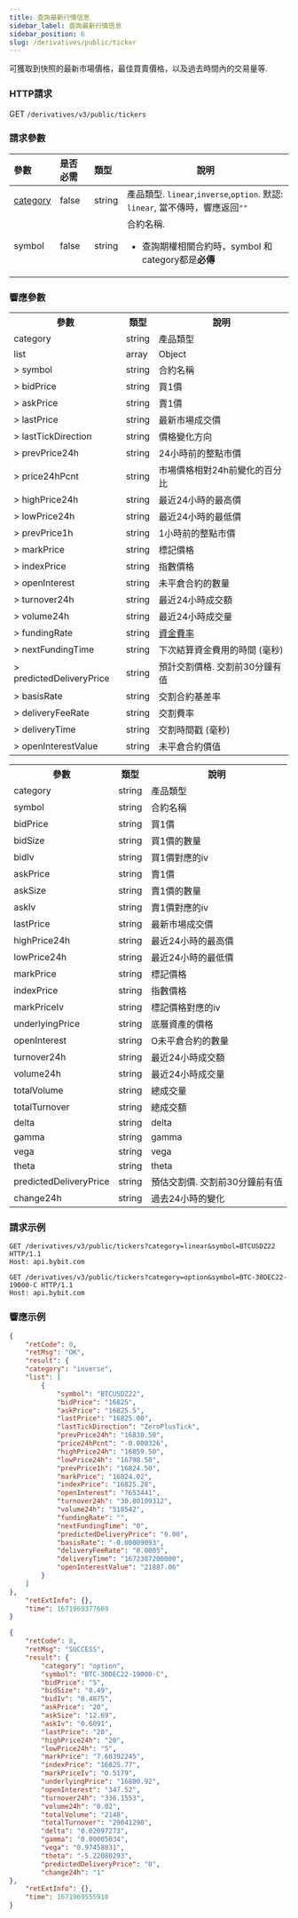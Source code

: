 ```yaml
---
title: 查詢最新行情信息
sidebar_label: 查詢最新行情信息
sidebar_position: 6
slug: /derivatives/public/ticker
---
```


可獲取到快照的最新市場價格，最佳買賣價格，以及過去時間內的交易量等.


### HTTP請求
GET `/derivatives/v3/public/tickers`

### 請求參數
| 參數 | 是否必需 | 類型 | 說明|
|:----- |:-------|:-----|------ |
|[category](../enum#category) |false |string |產品類型. `linear`,`inverse`,`option`. 默認: `linear`, 當不傳時，響應返回`""`|
|symbol |false |string |合約名稱. <ul><li>查詢期權相關合約時，symbol 和 category都是**必傳**</li></ul>|

### 響應參數
<Tabs>
<TabItem value="future" label="linear&inverse" default>
    <table border="0.5">
        <tr>
            <th>參數</th><th>類型</th><th>說明</th>
        </tr>
        <tr>
            <td>category</td><td>string</td><td>產品類型</td>
        </tr>
        <tr>
            <td>list</td><td>array</td><td>Object</td>
        </tr>
        <tr>
            <td>> symbol</td><td>string</td><td>合約名稱</td>
        </tr>
        <tr>
            <td>> bidPrice</td><td>string</td><td>買1價</td>
        </tr>
        <tr>
            <td>> askPrice</td><td>string</td><td>賣1價</td>
        </tr>
        <tr>
            <td>> lastPrice</td><td>string</td><td>最新市場成交價</td>
        </tr>
        <tr>
            <td>> lastTickDirection</td><td>string</td><td>價格變化方向</td>
        </tr>
        <tr>
            <td>> prevPrice24h</td><td>string</td><td>24小時前的整點市價</td>
        </tr>
        <tr>
            <td>> price24hPcnt</td><td>string</td><td>市場價格相對24h前變化的百分比</td>
        </tr>
        <tr>
            <td>> highPrice24h</td><td>string</td><td>最近24小時的最高價</td>
        </tr>
        <tr>
            <td>> lowPrice24h</td><td>string</td><td>最近24小時的最低價</td>
        </tr>
        <tr>
            <td>> prevPrice1h</td><td>string</td><td>1小時前的整點市價 </td>
        </tr>
        <tr>
            <td>> markPrice</td><td>string</td><td>標記價格</td>
        </tr>
        <tr>
            <td>> indexPrice</td><td>string</td><td>指數價格</td>
        </tr>
        <tr>
            <td>> openInterest</td><td>string</td><td>未平倉合約的數量</td>
        </tr>
        <tr>
            <td>> turnover24h</td><td>string</td><td>最近24小時成交額</td>
        </tr>
        <tr>
            <td>> volume24h</td><td>string</td><td>最近24小時成交量</td>
        </tr>
        <tr>
            <td>> fundingRate</td><td>string</td><td><a href="https://www.bybit.com/zh-TW/help-center/bybitHC_Article?language=zh_TW&id=000001123">資金費率</a></td>
        </tr>
        <tr>
            <td>> nextFundingTime</td><td>string</td><td>下次結算資金費用的時間 (毫秒)</td>
        </tr>
        <tr>
            <td>> predictedDeliveryPrice</td><td>string</td><td>預計交割價格. 交割前30分鐘有值</td>
        </tr>
        <tr>
            <td>> basisRate</td><td>string</td><td>交割合約基差率</td>
        </tr>
        <tr>
            <td>> deliveryFeeRate</td><td>string</td><td>交割費率</td>
        </tr>
        <tr>
            <td>> deliveryTime</td><td>string</td><td>交割時間戳 (毫秒)</td>
        </tr>
        <tr>
            <td>> openInterestValue</td><td>string</td><td>未平倉合約價值</td>
        </tr>
    </table>
</TabItem>

<TabItem value="option" label="option">
    <table border="0.5">
        <tr>
            <th>參數</th><th>類型</th><th>說明</th>
        </tr>
        <tr>
            <td>category</td><td>string</td><td>產品類型</td>
        </tr>
        <tr>
            <td>symbol </td><td>string </td><td>合約名稱 </td>
        </tr>
        <tr>
            <td>bidPrice </td><td>string </td><td>買1價 </td>
        </tr>
        <tr>
            <td>bidSize </td><td>string </td><td>買1價的數量 </td>
        </tr>
        <tr>
            <td>bidIv </td><td>string </td><td>買1價對應的iv </td>
        </tr>
        <tr>
            <td>askPrice </td><td>string </td><td>賣1價 </td>
        </tr>
        <tr>
            <td>askSize </td><td>string </td><td>賣1價的數量 </td>
        </tr>
        <tr>
            <td>askIv </td><td>string </td><td>賣1價對應的iv </td>
        </tr>
        <tr>
            <td>lastPrice </td><td>string </td><td>最新市場成交價 </td>
        </tr>
        <tr>
            <td>highPrice24h </td><td>string </td><td>最近24小時的最高價 </td>
        </tr>
        <tr>
            <td>lowPrice24h </td><td>string </td><td>最近24小時的最低價 </td>
        </tr>
        <tr>
            <td>markPrice </td><td>string </td><td>標記價格 </td>
        </tr>
        <tr>
            <td>indexPrice </td><td>string </td><td>指數價格 </td>
        </tr>
        <tr>
            <td>markPriceIv </td><td>string </td><td>標記價格對應的iv </td>
        </tr>
        <tr>
            <td>underlyingPrice </td><td>string </td><td>底層資產的價格 </td>
        </tr>
        <tr>
            <td>openInterest </td><td>string </td><td>O未平倉合約的數量 </td>
        </tr>
        <tr>
            <td>turnover24h </td><td>string </td><td>最近24小時成交額 </td>
        </tr>
        <tr>
            <td>volume24h </td><td>string </td><td>最近24小時成交量 </td>
        </tr>
        <tr>
            <td>totalVolume </td><td>string </td><td>總成交量 </td>
        </tr>
        <tr>
            <td>totalTurnover </td><td>string </td><td>總成交額 </td>
        </tr>
        <tr>
            <td>delta </td><td>string </td><td>delta </td>
        </tr>
        <tr>
            <td>gamma </td><td>string </td><td>gamma </td>
        </tr>
        <tr>
            <td>vega </td><td>string </td><td>vega </td>
        </tr>
        <tr>
            <td>theta </td><td>string </td><td>theta </td>
        </tr>
        <tr>
            <td>predictedDeliveryPrice </td><td>string </td><td>預估交割價. 交割前30分鐘前有值 </td>
        </tr>
        <tr>
            <td>change24h </td><td>string </td><td>過去24小時的變化 </td>
        </tr>
    </table>
</TabItem>
</Tabs>

### 請求示例

<Tabs>
<TabItem value="console-inverse" label="inverse">

```http
GET /derivatives/v3/public/tickers?category=linear&symbol=BTCUSDZ22 HTTP/1.1
Host: api.bybit.com​
```

</TabItem>

<TabItem value="console-option" label="option">

```http
GET /derivatives/v3/public/tickers?category=option&symbol=BTC-30DEC22-19000-C HTTP/1.1
Host: api.bybit.com​
```

</TabItem>
</Tabs>

### 響應示例

<Tabs>
<TabItem value="js inverse" label="inverse">

```json
{
    "retCode": 0,
    "retMsg": "OK",
    "result": {
    "category": "inverse",
    "list": [
        {
            "symbol": "BTCUSDZ22",
            "bidPrice": "16825",
            "askPrice": "16825.5",
            "lastPrice": "16825.00",
            "lastTickDirection": "ZeroPlusTick",
            "prevPrice24h": "16830.50",
            "price24hPcnt": "-0.000326",
            "highPrice24h": "16859.50",
            "lowPrice24h": "16798.50",
            "prevPrice1h": "16824.50",
            "markPrice": "16824.02",
            "indexPrice": "16825.28",
            "openInterest": "7653441",
            "turnover24h": "30.80109312",
            "volume24h": "518542",
            "fundingRate": "",
            "nextFundingTime": "0",
            "predictedDeliveryPrice": "0.00",
            "basisRate": "-0.00009093",
            "deliveryFeeRate": "0.0005",
            "deliveryTime": "1672387200000",
            "openInterestValue": "21887.06"
        }
    ]
},
    "retExtInfo": {},
    "time": 1671969377669
}
```
</TabItem>

<TabItem value="js option" label="option">

```json
{
    "retCode": 0,
    "retMsg": "SUCCESS",
    "result": {
        "category": "option",
        "symbol": "BTC-30DEC22-19000-C",
        "bidPrice": "5",
        "bidSize": "0.49",
        "bidIv": "0.4875",
        "askPrice": "20",
        "askSize": "12.69",
        "askIv": "0.6091",
        "lastPrice": "20",
        "highPrice24h": "20",
        "lowPrice24h": "5",
        "markPrice": "7.60392245",
        "indexPrice": "16825.77",
        "markPriceIv": "0.5179",
        "underlyingPrice": "16800.92",
        "openInterest": "347.52",
        "turnover24h": "336.1553",
        "volume24h": "0.02",
        "totalVolume": "2148",
        "totalTurnover": "29041290",
        "delta": "0.02097273",
        "gamma": "0.00005034",
        "vega": "0.97458031",
        "theta": "-5.22080293",
        "predictedDeliveryPrice": "0",
        "change24h": "1"
},
    "retExtInfo": {},
    "time": 1671969555910
}
```
</TabItem>
</Tabs>
